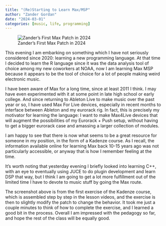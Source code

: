 ```yaml
---
title: "(Re)Starting to Learn Max/MSP"
author: "Zander Gordan"
date: "2024-03-01"
categories: [music, life, programming]
---
```


![Zander's First Max Patch in 2024](first_max_patch.png)

This evening I am embarking on something which I have not seriously considered since 2020: learning a new programming language. At that time I decided to learn the R language since it was the data analysis tool of choice among my new coworkers at NOAA, now I am learning Max MSP because it appears to be the tool of choice for a lot of people making weird electronic music.

I have been aware of Max for a long time, since at least 2011 I think. I may have even experimented with it at some point in late high school or early college. And since returning to Ableton Live to make music over the past year or so, I have used Max For Live devices, especially in recent months to interface between Ableton and my eurorack rig. In fact, this is precisely my motivator for learning the language: I want to make Max4Live devices that will augment the possibilities of my Eurorack + Push setup, without having to get a bigger eurorack case and amassing a larger collection of modules.

I am happy to see that there is now what seems to be a great resource for someone in my position, in the form of a Kadenze course. As I recall, the information available online for learning Max back 10-15 years ago was not particularly accessible, or anyway that is how I remember feeling at the time.

It's worth noting that yesterday evening I briefly looked into learning C++, with an eye to eventually using JUCE to do plugin development and learn DSP that way, but I think I am going to get a lot more fulfillment out of the limited time I have to devote to music stuff by going the Max route.

The screenshot above is from the first exercise of the Kadenze course, which is assembled step by step in the lesson videos, and the exercise is then to slightly modify the patch to change the behavior. It took me just a couple minutes to think of how to complete the exercise, and I learned a good bit in the process. Overall I am impressed with the pedagogy so far, and hope the rest of the class will be equally good.
